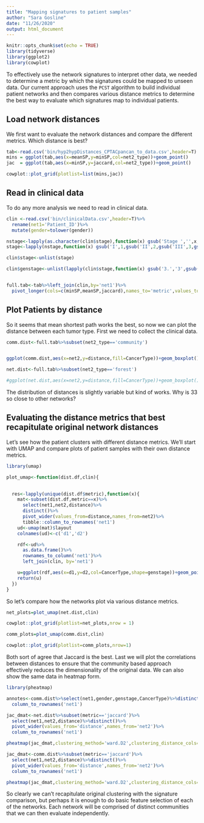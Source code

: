 ```yaml
---
title: "Mapping signatures to patient samples"
author: "Sara Gosline"
date: "11/26/2020"
output: html_document
---
```


```r
knitr::opts_chunk$set(echo = TRUE)
library(tidyverse)
library(ggplot2)
library(cowplot)
```

To effectively use the network signatures to interpret other data, we needed to determine a metric by which the signatures could be mapped to unseen data. Our current approach uses the `PCST` algorithm to build individual patient networks and then compares various distance metrics to determine the best way to evaluate which signatures map to individual patients.  

## Load network distances

We first want to evaluate the network distances and compare the different metrics. Which distance is best? 

```r
tab<-read.csv('bin/hyp2hypDistances_CPTACpancan_to_data.csv',header=T)
mins = ggplot(tab,aes(x=meanSP,y=minSP,col=net2_type))+geom_point()
jac  = ggplot(tab,aes(x=minSP,y=jaccard,col=net2_type))+geom_point()

cowplot::plot_grid(plotlist=list(mins,jac))
```


## Read in clinical data

To do any more analysis we need to read in clinical data.

```r
clin <-read.csv('bin/clinicalData.csv',header=T)%>%
  rename(net1='Patient_ID')%>%
  mutate(gender=tolower(gender))

nstage<-lapply(as.character(clin$stage),function(x) gsub('Stage ','',x,fixed=T))
stage<-lapply(nstage,function(x) gsub('I',1,gsub('II',2,gsub('III',3,gsub('IV',4,x)))))

clin$stage<-unlist(stage)

clin$genstage<-unlist(lapply(clin$stage,function(x) gsub('3.','3',gsub('[A-C]*','',x))))


full.tab<-tab%>%left_join(clin,by='net1')%>%
  pivot_longer(cols=c(minSP,meanSP,jaccard),names_to='metric',values_to='distance')

```
## Plot Patients by distance
So it seems that mean shortest path works the best, so now we can plot the distance between each tumor type. First we need to collect the clinical data. 

```r
comm.dist<-full.tab%>%subset(net2_type=='community')


ggplot(comm.dist,aes(x=net2,y=distance,fill=CancerType))+geom_boxplot()+facet_grid(metric~.)

net.dist<-full.tab%>%subset(net2_type=='forest')

#ggplot(net.dist,aes(x=net2,y=distance,fill=CancerType))+geom_boxplot()

```

The distribution of distances is slightly variable but kind of works. Why is 33 so close to other networks? 

## Evaluating the distance metrics that best recapitulate original network distances

Let's see how the patient clusters with different distance metrics. We'll start with UMAP and compare plots of patient samples with their own distance metrics.

```r
library(umap)

plot_umap<-function(dist.df,clin){

  
  res<-lapply(unique(dist.df$metric),function(x){
    mat<-subset(dist.df,metric==x)%>%
      select(net1,net2,distance)%>%
      distinct()%>%
      pivot_wider(values_from=distance,names_from=net2)%>%
      tibble::column_to_rownames('net1')
    ud<-umap(mat)$layout
    colnames(ud)<-c('d1','d2')

    rdf<-ud%>%
      as.data.frame()%>%
      rownames_to_column('net1')%>%
      left_join(clin, by='net1')

    u=ggplot(rdf,aes(x=d1,y=d2,col=CancerType,shape=genstage))+geom_point()+ggtitle(paste(x,'distance'))
    return(u)
  })
}

```
So let's compare how the networks plot via various distance metrics.

```r

net_plots=plot_umap(net.dist,clin)

cowplot::plot_grid(plotlist=net_plots,nrow = 1)

comm_plots=plot_umap(comm.dist,clin)

cowplot::plot_grid(plotlist=comm_plots,nrow=1)

```


Both sort of agree that Jaccard is the best. Last we will plot the correlations between distances to ensure that the community based approach effectively reduces the dimensionality of the original data. We can also show the same data in heatmap form.

```r
library(pheatmap)

annotes<-comm.dist%>%select(net1,gender,genstage,CancerType)%>%distinct()%>%
  column_to_rownames('net1')

jac_dmat<-net.dist%>%subset(metric=='jaccard')%>%
  select(net1,net2,distance)%>%distinct()%>%
  pivot_wider(values_from='distance',names_from='net2')%>%
  column_to_rownames('net1')

pheatmap(jac_dmat,clustering_method='ward.D2',clustering_distance_cols='correlation',annotation_row=annotes)

jac_dmat<-comm.dist%>%subset(metric=='jaccard')%>%
  select(net1,net2,distance)%>%distinct()%>%
  pivot_wider(values_from='distance',names_from='net2')%>%
  column_to_rownames('net1')

pheatmap(jac_dmat,clustering_method='ward.D2',clustering_distance_cols='correlation', annotation_row=annotes)

```
So clearly we can't recapitulate original clustering with the signature comparison, but perhaps it is enough to do basic feature selection of each of the networks. Each network will be comprised of distinct communities that we can then evaluate independently. 

##
